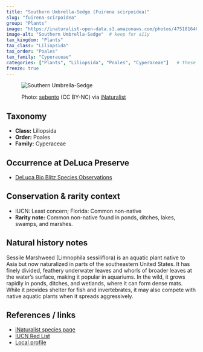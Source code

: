 ```yaml
---
title: "Southern Umbrella-Sedge (Fuirena scirpoidea)"
slug: "fuirena-scirpoidea"
group: "Plants"
image: "https://inaturalist-open-data.s3.amazonaws.com/photos/475181646/medium.jpg"        # keep for thumbnails
image-alt: "Southern Umbrella-Sedge"  # keep for a11y
tax_kingdom: "Plants"
tax_class: "Liliopsida"
tax_order: "Poales"
tax_family: "Cyperaceae"
categories: ["Plants", "Liliopsida", "Poales", "Cyperaceae"]   # these drive the chips + filtering
freeze: true
---
```


<figure class="species-figure">

<img src="https://inaturalist-open-data.s3.amazonaws.com/photos/475181646/medium.jpg" alt="Southern Umbrella-Sedge" class="species-photo"/>

<figcaption class="photo-credit">

Photo: <a href="https://www.inaturalist.org/people/sebento">sebento</a> (CC BY-NC) via <a href="https://www.inaturalist.org/observations/264619993">iNaturalist</a>

</figcaption>

</figure>

## Taxonomy

-   **Class:** Liliopsida
-   **Order:** Poales
-   **Family:** Cyperaceae

## Occurrence at DeLuca Preserve

-   [DeLuca Bio Blitz Species Observations](https://www.inaturalist.org/observations?project_id=191727&subview=table&taxon_id=199375)

## Conservation & rarity context

-   IUCN: Least concern; Florida: Common non-native
-   **Rarity note:** Common non-native found in ponds, ditches, lakes, swamps, and marshes.

## Natural history notes

Sessile Marshweed (Limnophila sessiliflora) is an aquatic plant native to Asia but now naturalized in parts of the southeastern United States. It has finely divided, feathery underwater leaves and whorls of broader leaves at the water’s surface, making it popular in aquariums. In the wild, it grows rapidly in ponds, ditches, and wetlands, where it can form dense mats. While it provides shelter for fish and invertebrates, it may also compete with native aquatic plants when it spreads aggressively.

## References / links

-   [iNaturalist species page](https://www.inaturalist.org/taxa/163118-Fuirena-scirpoidea)
-   [IUCN Red List](https://www.iucnredlist.org/species/168617/6523542)
-   [Local profile](https://florida.plantatlas.usf.edu/plant/species/1480)
